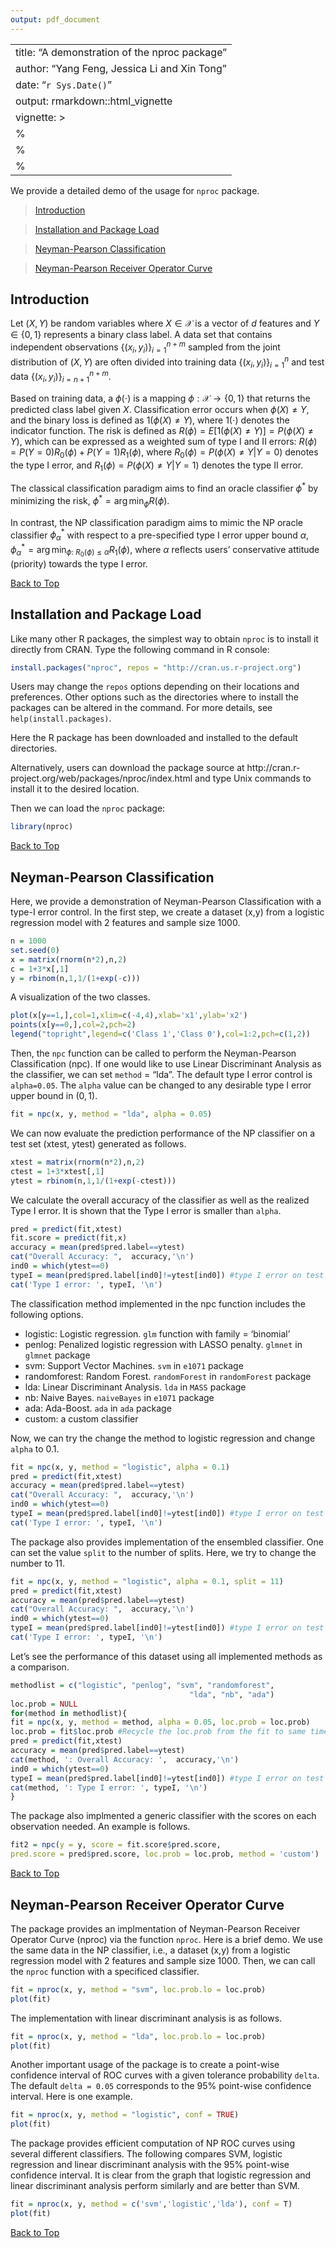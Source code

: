 ```yaml
---
output: pdf_document
---
```

<a id="top"></a>

---
title: "A demonstration of the nproc package"
author: "Yang Feng, Jessica Li and Xin Tong"
date: "`r Sys.Date()`"
output: rmarkdown::html_vignette
vignette: >
  %\VignetteIndexEntry{nproc demo}
  %\VignetteEngine{knitr::rmarkdown}
  %\VignetteEncoding{UTF-8}
---

We provide a detailed demo of the usage for `nproc` package. 

> [Introduction](#intro)

> [Installation and Package Load](#install)

> [Neyman-Pearson Classification](#npc)

> [Neyman-Pearson Receiver Operator Curve](#nproc)

<a id="intro"></a>

## Introduction 

Let $(X, Y)$ be random variables where $X\in \mathcal{X}$ is a vector of $d$ features and $Y \in \{0,1\}$ represents a binary class label. A data set that contains independent observations $\{(x_i, y_i)\}_{i=1}^{n+m}$ sampled from the joint distribution of $(X, Y)$ are often divided into training data $\{(x_i, y_i)\}_{i=1}^{n}$ and test data $\{(x_i, y_i)\}_{i=n+1}^{n+m}$. 

Based on training data, a \textit{classifier} $\phi(\cdot)$ is a mapping $\phi: \mathcal{X}\rightarrow \{0,1\}$ that returns the predicted class label given $X$. Classification error occurs when $\phi(X)\neq Y$, and the binary loss is defined as $1(\phi(X)\neq Y)$, where $1(\cdot)$ denotes the indicator function. 
The risk is defined as
$R(\phi)= E[1(\phi(X)\neq Y)]=P(\phi(X)\neq Y)$, which can be expressed as a weighted sum of type I and II errors:
$R(\phi)=P(Y=0)R_0(\phi)+P(Y=1)R_1(\phi),$ 
where
$R_0(\phi)=P(\phi(X)\neq Y|Y=0)$ denotes the type I error, and $R_1(\phi)=P(\phi(X)\neq Y|Y=1)$ denotes the type II error.

The classical classification paradigm aims to find an  oracle classifier $\phi^*$ by minimizing the risk, $\phi^*=\arg\min_{\phi}R(\phi)$.

In contrast, the NP classification paradigm aims to mimic the NP oracle classifier ${\phi}^*_\alpha$ with respect to a pre-specified type I error upper bound $\alpha$, 
$\phi^*_\alpha=\arg\min_{\phi:~R_0(\phi)\leq\alpha}R_1(\phi)$, where $\alpha$ reflects users' conservative attitude (priority) towards the type I error. 

<a id="install"></a>

[Back to Top](#top)

## Installation and Package Load
 
Like many other R packages, the simplest way to obtain `nproc` is to install it directly from CRAN. Type the following command in R console:

```r
install.packages("nproc", repos = "http://cran.us.r-project.org")
```

Users may change the `repos` options depending on their locations and preferences. Other options such as the directories where to install the packages can be altered in the command. For more details, see `help(install.packages)`.

Here the R package has been downloaded and installed to the default directories.

Alternatively, users can download the package source at http://cran.r-project.org/web/packages/nproc/index.html and type Unix commands to install it to the desired location.


Then we can load the `nproc` package:
```r
library(nproc)
```
[Back to Top](#top)

<a id="npc"></a>

## Neyman-Pearson Classification

Here, we provide a demonstration of Neyman-Pearson Classification with a type-I error control. In the first step, we create a dataset (x,y) from a logistic regression model with 2 features and sample size 1000. 
```r
n = 1000
set.seed(0)
x = matrix(rnorm(n*2),n,2)
c = 1+3*x[,1]
y = rbinom(n,1,1/(1+exp(-c)))
```
A visualization of the two classes.

```r
plot(x[y==1,],col=1,xlim=c(-4,4),xlab='x1',ylab='x2')
points(x[y==0,],col=2,pch=2)
legend("topright",legend=c('Class 1','Class 0'),col=1:2,pch=c(1,2))
```

Then, the `npc` function can be called to perform the Neyman-Pearson Classification (npc). If one would like to use Linear Discriminant Analysis as the classifier, we can set `method` = "lda". The default type I error control is `alpha=0.05`. The `alpha` value can be changed to any desirable type I error upper bound in $(0,1)$. 

```r
fit = npc(x, y, method = "lda", alpha = 0.05)
```
We can now evaluate the prediction performance of the NP classifier on a test set (xtest, ytest) generated as follows. 

```r
xtest = matrix(rnorm(n*2),n,2)
ctest = 1+3*xtest[,1]
ytest = rbinom(n,1,1/(1+exp(-ctest)))
```
We calculate the overall accuracy of the classifier as well as the realized Type I error. It is shown that the Type I error is smaller than `alpha`. 
```r
pred = predict(fit,xtest)
fit.score = predict(fit,x)
accuracy = mean(pred$pred.label==ytest)
cat("Overall Accuracy: ",  accuracy,'\n')
ind0 = which(ytest==0)
typeI = mean(pred$pred.label[ind0]!=ytest[ind0]) #type I error on test set
cat('Type I error: ', typeI, '\n')
```
The classification method implemented in the npc function includes the following options.

- logistic: Logistic regression. `glm` function with family = 'binomial'
- penlog: Penalized logistic regression with LASSO penalty. `glmnet` in `glmnet` package
- svm: Support Vector Machines. `svm` in `e1071` package
- randomforest: Random Forest. `randomForest` in `randomForest` package
- lda: Linear Discriminant Analysis. `lda` in `MASS` package
- nb: Naive Bayes. `naiveBayes` in `e1071` package
- ada: Ada-Boost. `ada` in `ada` package
- custom: a custom classifier

Now, we can try the change the method to logistic regression and change `alpha` to 0.1. 

```r
fit = npc(x, y, method = "logistic", alpha = 0.1)
pred = predict(fit,xtest)
accuracy = mean(pred$pred.label==ytest)
cat("Overall Accuracy: ",  accuracy,'\n')
ind0 = which(ytest==0)
typeI = mean(pred$pred.label[ind0]!=ytest[ind0]) #type I error on test set
cat('Type I error: ', typeI, '\n')
```

The package also provides implementation of the ensembled classifier. One can set the value `split` to the number of splits. Here, we try to change the number to 11.

```r
fit = npc(x, y, method = "logistic", alpha = 0.1, split = 11)
pred = predict(fit,xtest)
accuracy = mean(pred$pred.label==ytest)
cat("Overall Accuracy: ",  accuracy,'\n')
ind0 = which(ytest==0)
typeI = mean(pred$pred.label[ind0]!=ytest[ind0]) #type I error on test set
cat('Type I error: ', typeI, '\n')
```

Let's see the performance of this dataset using all implemented methods as a comparison. 
```r
methodlist = c("logistic", "penlog", "svm", "randomforest",
                                        "lda", "nb", "ada")
loc.prob = NULL
for(method in methodlist){
fit = npc(x, y, method = method, alpha = 0.05, loc.prob = loc.prob)
loc.prob = fit$loc.prob #Recycle the loc.prob from the fit to same time for the next fit
pred = predict(fit,xtest)
accuracy = mean(pred$pred.label==ytest)
cat(method, ': Overall Accuracy: ',  accuracy,'\n')
ind0 = which(ytest==0)
typeI = mean(pred$pred.label[ind0]!=ytest[ind0]) #type I error on test set
cat(method, ': Type I error: ', typeI, '\n')
}

```

The package also implmented a generic classifier with the scores on each observation needed. An example is follows. 

```r
fit2 = npc(y = y, score = fit.score$pred.score,
pred.score = pred$pred.score, loc.prob = loc.prob, method = 'custom')
```
[Back to Top](#top)
<a id="nproc"></a>

## Neyman-Pearson Receiver Operator Curve

The package provides an implmentation of Neyman-Pearson Receiver Operator Curve (nproc) via the function `nproc`. Here is a brief demo. We use the same data in the NP classifier, i.e., a dataset (x,y) from a logistic regression model with 2 features and sample size 1000. Then, we can call the `nproc` function with a specificed classifier. 

```r
fit = nproc(x, y, method = "svm", loc.prob.lo = loc.prob)
plot(fit)
```

The implementation with linear discriminant analysis is as follows. 

```r
fit = nproc(x, y, method = "lda", loc.prob.lo = loc.prob)
plot(fit)
```

Another important usage of the package is to create a point-wise confidence interval of ROC curves with a given tolerance probability `delta`. The default `delta = 0.05` corresponds to the 95% point-wise confidence interval. Here is one example.

```r
fit = nproc(x, y, method = "logistic", conf = TRUE)
plot(fit)
```

The package provides efficient computation of NP ROC curves using several different classifiers. The following compares SVM, logistic regression and linear discriminant analysis with the 95% point-wise confidence interval. It is clear from the graph that logistic regression and linear discriminant analysis perform similarly and are better than SVM. 

```r
fit = nproc(x, y, method = c('svm','logistic','lda'), conf = T)
plot(fit)
```

[Back to Top](#top)
